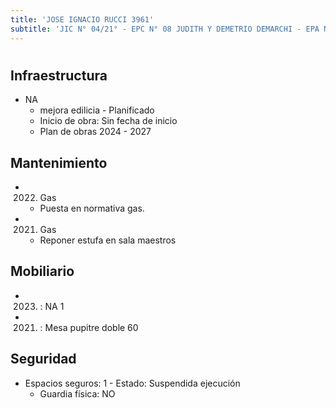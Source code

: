 ```yaml
---
title: 'JOSE IGNACIO RUCCI 3961'
subtitle: 'JIC N° 04/21° - EPC N° 08 JUDITH Y DEMETRIO DEMARCHI - EPA N° 08 JUDITH Y DEMETRIO DEMARCHI - CECIE N° 25'
---
```


#
## Infraestructura

* NA 
    + mejora edilicia - Planificado 
    + Inicio de obra: Sin fecha de inicio 
    + Plan de obras 2024 - 2027 






## Mantenimiento

*  (2022) Gas 
    + Puesta en normativa gas.

*  (2021) Gas 
    + Reponer estufa en sala maestros





## Mobiliario

*  (2023) : NA 1 

*  (2021) : Mesa pupitre doble 60 





## Seguridad

*  Espacios seguros: 1 - Estado: Suspendida ejecución 
    + Guardia física: NO



